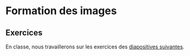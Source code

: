 # Formation des images

## Exercices {-}

En classe, nous travaillerons sur les exercices des [diapositives 
suivantes](./diapos/06-formation-images.pdf).


